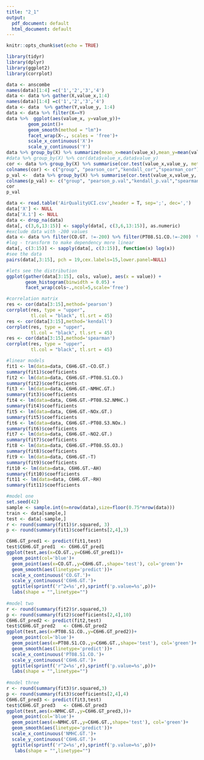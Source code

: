 ```yaml
---
title: "2_1"
output:
  pdf_document: default
  html_document: default
---
```


```r
knitr::opts_chunk$set(echo = TRUE)
```

```r
library(tidyr)
library(dplyr)
library(ggplot2)
library(corrplot)
```


```r
data <- anscombe
names(data)[1:4] =c('1','2','3','4')
data <- data %>% gather(X,value_x,1:4)
names(data)[1:4] =c('1','2','3','4')
data <- data  %>% gather(Y,value_y, 1:4)
data <- data %>% filter(X==Y) 
data %>%  ggplot(aes(value_x, y=value_y))+
        geom_point()+
        geom_smooth(method = "lm")+
        facet_wrap(X~., scales = 'free')+
        scale_x_continuous('X')+
        scale_y_continuous('Y')
data %>% group_by(X) %>% summarize(mean_x=mean(value_x),mean_y=mean(value_y),sd_x=sd(value_x),sd_y=sd(value_y))
#data %>% group_by(X) %>% cor(data$value_x,data$value_y)
cor <- data %>% group_by(X) %>% summarise(cor.test(value_x,value_y, method = "pearson")$statistic, cor.test(value_x,value_y, method = "kendall")$statistic, cor.test(value_x,value_y, method = "spearman")$statistic)
colnames(cor) <- c("group", "pearson_cor","kendall_cor","spearman_cor")
p_val <-  data %>% group_by(X) %>% summarise(cor.test(value_x,value_y, method = "pearson")$p.value, cor.test(value_x,value_y, method = "kendall")$p.value, cor.test(value_x,value_y, method = "spearman")$p.value)
colnames(p_val) <- c("group", "pearson_p.val","kendall_p.val","spearman_p.val")
cor
p_val
```


```r
data <- read.table('AirQualityUCI.csv',header = T, sep=';', dec=',')
data['X'] <- NULL
data['X.1'] <- NULL
data <- drop_na(data)
data[, c(3,6,13:15)] <- sapply(data[, c(3,6,13:15)], as.numeric)
#exclude data with -200 values
data <- data %>% filter(CO.GT. !=-200) %>% filter(PT08.S1.CO.!=-200)  %>% filter(NMHC.GT.!=-200) %>% filter(PT08.S2.NMHC.!=-200)  %>% filter(PT08.S3.NOx. != -200)  %>% filter(PT08.S4.NO2. != -200)  %>% filter(PT08.S5.O3. != -200) %>% filter(NO2.GT. !=-200)  %>% filter(NOx.GT.!=-200)
#log - transform to make dependency more linear
data[, c(3:15)] <- sapply(data[, c(3:15)], function(x) log(x))
#see the data
pairs(data[,3:15], pch = 19,cex.labels=15,lower.panel=NULL)
```

```r
#lets see the distribution
ggplot(gather(data[3:15], cols, value), aes(x = value)) + 
       geom_histogram(binwidth = 0.05) + 
       facet_wrap(cols~.,ncol=5,scale='free')
```

```r
#correlation matrix
res <- cor(data[3:15],method='pearson')
corrplot(res, type = "upper", 
         tl.col = "black", tl.srt = 45)
res <- cor(data[3:15],method='kendall')
corrplot(res, type = "upper", 
         tl.col = "black", tl.srt = 45)
res <- cor(data[3:15],method='spearman')
corrplot(res, type = "upper", 
         tl.col = "black", tl.srt = 45)
```
```r
#linear models
fit1 <- lm(data=data, C6H6.GT.~CO.GT.) 
summary(fit1)$coefficients
fit2 <- lm(data=data, C6H6.GT.~PT08.S1.CO.) 
summary(fit2)$coefficients
fit3 <- lm(data=data, C6H6.GT.~NMHC.GT.) 
summary(fit3)$coefficients
fit4 <- lm(data=data, C6H6.GT.~PT08.S2.NMHC.) 
summary(fit4)$coefficients
fit5 <- lm(data=data, C6H6.GT.~NOx.GT.) 
summary(fit5)$coefficients
fit6 <- lm(data=data, C6H6.GT.~PT08.S3.NOx.) 
summary(fit6)$coefficients
fit7 <- lm(data=data, C6H6.GT.~NO2.GT.) 
summary(fit7)$coefficients
fit8 <- lm(data=data, C6H6.GT.~PT08.S5.O3.) 
summary(fit8)$coefficients
fit9 <- lm(data=data, C6H6.GT.~T) 
summary(fit9)$coefficients
fit10 <- lm(data=data, C6H6.GT.~AH) 
summary(fit10)$coefficients
fit11 <- lm(data=data, C6H6.GT.~RH) 
summary(fit11)$coefficients
```

```r
#model one
set.seed(42)
sample <- sample.int(n=nrow(data),size=floor(0.75*nrow(data)))
train <- data[sample,]
test <- data[-sample,]
r <- round(summary(fit1)$r.squared, 3)
p <- round(summary(fit1)$coefficients[2,4],3)

C6H6.GT_pred1 <- predict(fit1,test)
test$C6H6.GT_pred1  <- C6H6.GT_pred1 
ggplot(test,aes(x=CO.GT.,y=C6H6.GT_pred1))+
  geom_point(col='blue')+
  geom_point(aes(x=CO.GT.,y=C6H6.GT.,shape='test'), col='green')+
  geom_smooth(aes(linetype='predict'))+
  scale_x_continuous('CO.GT.')+
  scale_y_continuous('C6H6.GT.')+
  ggtitle(sprintf('r^2=%s',r),sprintf('p.value=%s',p))+
  labs(shape = "",linetype="") 
  
#model two
r <- round(summary(fit2)$r.squared,3)
p <- round(summary(fit2)$coefficients[2,4],10)
C6H6.GT_pred2 <- predict(fit2,test)
test$C6H6.GT_pred2   <- C6H6.GT_pred2 
ggplot(test,aes(x=PT08.S1.CO.,y=C6H6.GT_pred2))+
  geom_point(col='blue')+
  geom_point(aes(x=PT08.S1.CO.,y=C6H6.GT.,shape='test'), col='green')+
  geom_smooth(aes(linetype='predict'))+
  scale_x_continuous('PT08.S1.CO.')+
  scale_y_continuous('C6H6.GT.')+
  ggtitle(sprintf('r^2=%s',r),sprintf('p.value=%s',p))+
  labs(shape = "",linetype="") 
  
#model three
r <- round(summary(fit3)$r.squared,3)
p <- round(summary(fit3)$coefficients[2,4],4)
C6H6.GT_pred3 <- predict(fit3,test)
test$C6H6.GT_pred3   <- C6H6.GT_pred3
ggplot(test,aes(x=NMHC.GT.,y=C6H6.GT_pred3,))+
  geom_point(col='blue')+
  geom_point(aes(x=NMHC.GT.,y=C6H6.GT.,shape='test'), col='green')+
  geom_smooth(aes(linetype='predict'))+
  scale_x_continuous('NMHC.GT.')+
  scale_y_continuous('C6H6.GT.')+
  ggtitle(sprintf('r^2=%s',r),sprintf('p.value=%s',p))+
   labs(shape = "",linetype="") 
```